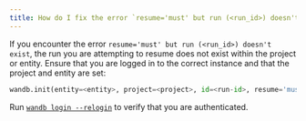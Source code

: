 ```yaml
---
title: How do I fix the error `resume='must' but run (<run_id>) doesn't exist`?
---
```


If you encounter the error `resume='must' but run (<run_id>) doesn't exist`, the run you are attempting to resume does not exist within the project or entity. Ensure that you are logged in to the correct instance and that the project and entity are set:

```python
wandb.init(entity=<entity>, project=<project>, id=<run-id>, resume='must')
```

Run [`wandb login --relogin`](/ref/cli/wandb-login.md) to verify that you are authenticated.
